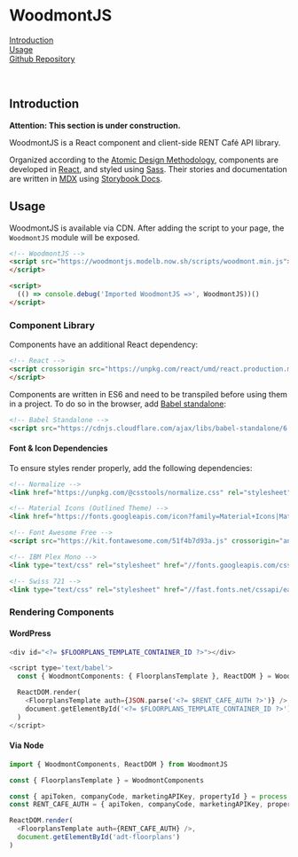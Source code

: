 <!-- Packages -->

<!-- Initialize -->
<Meta title='Getting Started/Welcome' />

# WoodmontJS

[Introduction](#introduction)  
[Usage](#usage)  
[Github Repository](https://woodmontjs.modelb.now.sh/repo)  

<br/>

## Introduction

**Attention: This section is under construction.**

WoodmontJS is a React component and client-side RENT Café API library.

Organized according to the [Atomic Design Methodology][1], components are
developed in [React][2], and styled using [Sass][3]. Their stories and
documentation are written in [MDX][4] using [Storybook Docs][5].

[1]: https://atomicdesign.bradfrost.com/chapter-2/
[2]: https://reactjs.org/
[3]: https://sass-lang.com/
[4]: https://mdxjs.com/
[5]: https://github.com/storybookjs/storybook/tree/master/addons/docs

## Usage

WoodmontJS is available via CDN. After adding the script to your page, the `WoodmontJS` module will be exposed.

```html
<!-- WoodmontJS -->
<script src="https://woodmontjs.modelb.now.sh/scripts/woodmont.min.js">
</script>

<script>
  (() => console.debug('Imported WoodmontJS =>', WoodmontJS))() 
</script>
```

### Component Library

Components have an additional React dependency:

```html
<!-- React -->
<script crossorigin src="https://unpkg.com/react/umd/react.production.min.js">
</script>
```

Components are written in ES6 and need to be transpiled before using them in a
project. To do so in the browser, add [Babel standalone][1]: 

```html
<!-- Babel Standalone -->
<script src="https://cdnjs.cloudflare.com/ajax/libs/babel-standalone/6.26.0/babel.min.js"></script>
```

[1]: https://github.com/babel/babel/tree/master/packages/babel-standalone

#### Font & Icon Dependencies

To ensure styles render properly, add the following dependencies:

```html
<!-- Normalize -->
<link href="https://unpkg.com/@csstools/normalize.css" rel="stylesheet" />

<!-- Material Icons (Outlined Theme) -->
<link href="https://fonts.googleapis.com/icon?family=Material+Icons|Material+Icons+Outlined" rel="stylesheet">

<!-- Font Awesome Free -->
<script src="https://kit.fontawesome.com/51f4b7d93a.js" crossorigin="anonymous"></script>

<!-- IBM Plex Mono -->
<link type="text/css" rel="stylesheet" href="//fonts.googleapis.com/css2?family=IBM+Plex+Mono:wght@200;300;400;500;600;700&display=swap" />

<!-- Swiss 721 -->
<link type="text/css" rel="stylesheet" href="//fast.fonts.net/cssapi/ea5e2124-bbdb-4e91-8a98-9b549b432fdb.css" />
```

### Rendering Components
 
#### WordPress

```php
<div id="<?= $FLOORPLANS_TEMPLATE_CONTAINER_ID ?>"></div>

<script type='text/babel'>
  const { WoodmontComponents: { FloorplansTemplate }, ReactDOM } = WoodmontJS

  ReactDOM.render(
    <FloorplansTemplate auth={JSON.parse('<?= $RENT_CAFE_AUTH ?>')} />, 
    document.getElementById('<?= $FLOORPLANS_TEMPLATE_CONTAINER_ID ?>')
  )
</script>
```

#### Via Node

```javascript
import { WoodmontComponents, ReactDOM } from WoodmontJS

const { FloorplansTemplate } = WoodmontComponents

const { apiToken, companyCode, marketingAPIKey, propertyId } = process.env
const RENT_CAFE_AUTH = { apiToken, companyCode, marketingAPIKey, propertyId }

ReactDOM.render(
  <FloorplansTemplate auth={RENT_CAFE_AUTH} />, 
  document.getElementById('adt-floorplans')
)
```
